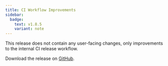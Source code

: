```yaml
---
title: CI Workflow Improvements
sidebar:
  badge:
    text: v1.8.5
    variant: note
---
```


This release does not contain any user-facing changes, only improvements to
the internal CI release workflow.

Download the release on [GitHub](https://github.com/tenzir/platform/releases/tag/v1.8.5).
